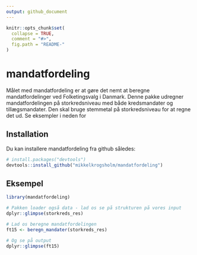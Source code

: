 ```yaml
---
output: github_document
---
```


<!-- README.md is generated from README.Rmd. Please edit that file -->

```r
knitr::opts_chunk$set(
  collapse = TRUE,
  comment = "#>",
  fig.path = "README-"
)
```

# mandatfordeling

Målet med mandatfordeling er at gøre det nemt at beregne mandatfordelinger ved Folketingsvalg i Danmark.
Denne pakke udregner mandatfordelingen på storkredsniveau med både kredsmandater og tillægsmandater. Den skal bruge stemmetal på storkredsniveau for at regne det ud. Se eksempler i neden for

## Installation

Du kan installere mandatfordeling fra github således:

```r
# install.packages("devtools")
devtools::install_github("mikkelkrogsholm/mandatfordeling")
```

## Eksempel

```r
library(mandatfordeling)
```

```r
# Pakken loader også data - lad os se på strukturen på vores input
dplyr::glimpse(storkreds_res)
```

```r
# Lad os beregne mandatfordelingen
ft15 <- beregn_mandater(storkreds_res)

# Og se på output
dplyr::glimpse(ft15)
```


